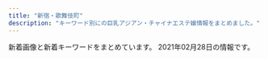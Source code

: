 ```yaml
---
title: "新宿・歌舞伎町"
description: "キーワード別にの巨乳アジアン・チャイナエステ嬢情報をまとめました。"
---
```


新着画像と新着キーワードをまとめています。
2021年02月28日の情報です。

<DmmAffiliateIns />
<KeywordTable
  shops={
    [
    {
        "station": "JR\u65b0\u5bbf\u99c5\u6771\u53e3\u30fb\u6b4c\u821e\u4f0e\u753a",
        "name": "\u7fbd\u8863\uff5e\u306f\u3054\u308d\u3082\uff5e",
        "img_links": [
            "https://static.wixstatic.com/media/1f1430_7ff5719c25b243d18c7fb6db890677f9~mv2.jpg",
            "https://static.wixstatic.com/media/1f1430_c48456140f404f1eb9a47dfd01d1d032~mv2.jpg",
            "https://static.wixstatic.com/media/1f1430_8e7ae52f03b14e31be6ff7b1038f2896~mv2.jpg",
            "https://static.wixstatic.com/media/1f1430_f4c9cbbcc36c44f1a8be8eb3138b0b46~mv2.jpg",
            "https://static.wixstatic.com/media/1f1430_4b2c5243bdbe40858057386a16dce231~mv2.png",
            "https://static.wixstatic.com/media/1f1430_f16ba939f42f47d688a43ba736f9d100~mv2.jpg",
            "https://static.wixstatic.com/media/1f1430_704c1cfac22b4288a4aaa588c496ab40~mv2.jpg",
            "https://static.wixstatic.com/media/1f1430_e5113a1a86b8410db0438745823a2d2c~mv2.png",
            "https://static.wixstatic.com/media/1f1430_c12fa837f18643e8a167f283f823ecd9~mv2.jpg",
            "https://static.wixstatic.com/media/1f1430_2511e8409a39492bab1eeffd58a5eb1f~mv2.jpg",
            "https://static.wixstatic.com/media/1f1430_0ea86bd4429f44fa96f0a1277a1c2d6e~mv2.jpg",
            "https://static.wixstatic.com/media/1f1430_04f93cdec45f4c4e8d0fa69dc26b3e38~mv2.jpg",
            "https://static.wixstatic.com/media/1f1430_d26df1a13af049c9a7afeac5e58c5323~mv2.jpg",
            "https://static.wixstatic.com/media/1f1430_e11d2a49cf1a4130a10a3e09053a46fc~mv2.png",
            "https://static.wixstatic.com/media/1f1430_d0a7ae614e0b423886aa6d1beca9a87a~mv2.jpg",
            "https://static.wixstatic.com/media/1f1430_c572ee153c0c46e096e6301fe82e2f11~mv2.jpg",
            "https://static.wixstatic.com/media/1f1430_4ef445c14af547ffb085a4c73252e22c~mv2.jpg",
            "https://static.wixstatic.com/media/1f1430_b6622178bf9c45a68912520b4b2de175~mv2.png",
            "https://static.wixstatic.com/media/1f1430_184f66b9eb914c26b47be78d54152284~mv2.jpg",
            "https://static.wixstatic.com/media/1f1430_5b6db55133674387b978465361d1f5af~mv2.jpg",
            "https://static.wixstatic.com/media/1f1430_890ca68d29e04e7a8c96e4198a653ed3~mv2.jpg",
            "https://static.wixstatic.com/media/1f1430_27c850c6656448c68b705e2a69f8d3e0~mv2.png",
            "https://static.wixstatic.com/media/1f1430_d824a82ebc40424facf31978d80b293b~mv2.png"
        ],
        "url": "https://www.hagoromo.tokyo/",
        "keywords": {}
    },
    {
        "url": "http://ciretva.xyz/",
        "station": "\u897f\u6b66\u65b0\u5bbf\u99c5\u5317\u53e3",
        "img_links": [
            "http://ciretva.xyz/uploads/201021/1-201021155T9631.jpg",
            "http://ciretva.xyz/picture/pick.jpg",
            "http://ciretva.xyz/uploads/201021/1-201021155913C7.jpg",
            "http://ciretva.xyz/uploads/201021/1-201021155925315.jpg",
            "http://ciretva.xyz/picture/room1.jpg",
            "http://ciretva.xyz/picture/room4.jpg",
            "http://ciretva.xyz/picture/face.jpg",
            "http://ciretva.xyz/picture/s_staff.png",
            "http://ciretva.xyz/picture/room2.jpg",
            "http://ciretva.xyz/picture/news.jpg",
            "http://ciretva.xyz/picture/face_bj1.png",
            "http://ciretva.xyz/picture/room3.jpg",
            "http://ciretva.xyz/uploads/201021/1-201021155Z4139.jpg",
            "http://ciretva.xyz/picture/top.jpg",
            "http://ciretva.xyz/uploads/201021/1-201021155932238.jpg",
            "http://ciretva.xyz/uploads/201021/1-201021155T02L.jpg"
        ],
        "keywords": {
            "D": 3,
            "86": 2
        },
        "name": "\u4f73\u7e01 \uff5e\u304b\u3048\u3093\uff5e"
    },
    {
        "keywords": {
            "C": 8
        },
        "img_links": [
            "http://in-esthe.com/relair/img/kanban4.jpg",
            "http://in-esthe.com/relair/img/tel.png",
            "http://in-esthe.com/relair/img/p-2.jpg",
            "http://in-esthe.com/relair/img/twitter.png",
            "http://in-esthe.com/relair/img/p-1-1.jpg",
            "http://in-esthe.com/relair/img/p-9.jpg",
            "http://in-esthe.com/relair/img/head.png",
            "http://in-esthe.com/relair/img/english-t2.png",
            "http://in-esthe.com/relair/img/english-t4.png",
            "http://in-esthe.com/relair/img/english-t1.png",
            "http://in-esthe.com/relair/img/botton.png",
            "http://in-esthe.com/relair/img/p-7.jpg",
            "http://in-esthe.com/relair/img/english-t6.png",
            "http://in-esthe.com/relair/img/fla.png",
            "http://in-esthe.com/relair/img/p-3.jpg",
            "http://in-esthe.com/relair/img/t-2.png",
            "http://in-esthe.com/relair/img/english-t5.png",
            "http://in-esthe.com/relair/img/s-1.jpg",
            "http://in-esthe.com/relair/img/fla2.png",
            "http://in-esthe.com/relair/img/t-1.png",
            "http://in-esthe.com/relair/img/re.png",
            "http://in-esthe.com/relair/img/newstback.png",
            "http://in-esthe.com/relair/img/card-english.png",
            "http://in-esthe.com/relair/img/p-1.jpg",
            "http://in-esthe.com/relair/img/p-0.jpg",
            "http://in-esthe.com/relair/img/english-t3.png",
            "http://in-esthe.com/relair/img/t-3.png",
            "http://in-esthe.com/relair/img/fla1.png",
            "http://in-esthe.com/relair/img/p-8.jpg",
            "http://in-esthe.com/relair/img/p-3-1.jpg"
        ],
        "station": "\u65b0\u5bbf\u897f\u53e3\u99c5D5\u51fa\u53e3",
        "name": "RELAIR \uff5e\u30ea\u30ec\u30a2\uff5e",
        "url": "http://in-esthe.com/relair/"
    },
    {
        "url": "http://aes-aroma.com/",
        "name": "\u7652\u3057\u306e\u5bbf",
        "img_links": [
            "http://aes-aroma.com/img/ttl_tnew.png",
            "http://aes-aroma.com/staff/koko/01.jpg",
            "http://aes-aroma.com/staff/miki/01.jpg",
            "http://aes-aroma.com/img/ttl_mobile.png",
            "http://aes-aroma.com/staff/mimi/01.jpg",
            "http://aes-aroma.com/staff/yoko/01.jpg",
            "http://aes-aroma.com/staff/haru/01.jpg",
            "http://aes-aroma.com/staff/ai/01.jpg",
            "http://aes-aroma.com/img/ttl_rec.png",
            "http://aes-aroma.com/img/ttl_staff.png",
            "http://aes-aroma.com/pic/head.png",
            "http://aes-aroma.com/staff/yoko/02.jpg",
            "http://aes-aroma.com/staff/kaori/01.jpg",
            "http://aes-aroma.com/i/files/homeimg.jpg",
            "http://aes-aroma.com/staff/nana/01.jpg",
            "http://aes-aroma.com/img/ttl_pickup.png"
        ],
        "keywords": {
            "C": 17
        },
        "station": "JR\u65b0\u5bbf\u99c5\u5357\u53e3"
    },
    {
        "name": "\u30d4\u30e5\u30a2\u30ea\u30be\u30fc\u30c8II",
        "station": "JR\u65b0\u5bbf\u99c5\u6771\u53e3",
        "keywords": {
            "88": 3,
            "92": 1,
            "C": 1,
            "E": 2,
            "D": 10,
            "89": 2,
            "98": 2,
            "85": 3,
            "94": 1,
            "84": 1,
            "86": 5,
            "90": 2,
            "96": 1,
            "F": 1
        },
        "url": "http://pure-resort.tyo.cm/",
        "img_links": [
            "http://pure-resort.tyo.cm/photos/sites/79/2019/06/2019060310424416.jpg",
            "http://pure-resort.tyo.cm/images/s_Recruit.png",
            "http://pure-resort.tyo.cm/photos/sites/79/2019/11/2019110401242820.jpg",
            "http://pure-resort.tyo.cm/images/line.png",
            "http://pure-resort.tyo.cm/images/s_Staff.png",
            "http://pure-resort.tyo.cm/photos/sites/79/2019/04/201904111031010.jpg",
            "http://pure-resort.tyo.cm/photos/sites/79/2019/10/2019100810264682.jpg",
            "http://pure-resort.tyo.cm/photos/sites/79/2018/12/2018120620512437.jpg",
            "http://pure-resort.tyo.cm/images/info_bj1.png",
            "http://pure-resort.tyo.cm/images/pure.png",
            "http://pure-resort.tyo.cm/photos/sites/79/2019/02/2019021613471797.jpg",
            "http://pure-resort.tyo.cm/photos/sites/79/2019/03/2019032513361053.jpg",
            "http://pure-resort.tyo.cm/photos/sites/79/2018/12/2018120620510142.jpg",
            "http://pure-resort.tyo.cm/photos/sites/79/2020/02/2020020804143839.jpg",
            "http://pure-resort.tyo.cm/photos/sites/79/2019/01/2019011014121443.jpg",
            "http://pure-resort.tyo.cm/photos/sites/79/2019/06/2019061515583771.jpg",
            "http://pure-resort.tyo.cm/photos/sites/79/2019/03/2019032513361044.jpg",
            "http://pure-resort.tyo.cm/photos/sites/79/2019/03/201903251336102.jpg",
            "http://pure-resort.tyo.cm/images/top.png",
            "http://pure-resort.tyo.cm/photos/sites/79/2019/03/2019032513361063.jpg",
            "http://pure-resort.tyo.cm/images/movie.jpg",
            "http://pure-resort.tyo.cm/images/news_bj1.png",
            "http://pure-resort.tyo.cm/images/s_Room.png",
            "http://pure-resort.tyo.cm/images/line1.png",
            "http://pure-resort.tyo.cm/photos/sites/79/2020/01/2020012408381891.jpg",
            "http://pure-resort.tyo.cm/photos/sites/79/2020/01/2020013001414859.jpg",
            "http://pure-resort.tyo.cm/images/s_movie.png",
            "http://pure-resort.tyo.cm/images/s_twitter.png",
            "http://pure-resort.tyo.cm/images/mobile.png",
            "http://pure-resort.tyo.cm/photos/sites/79/2019/08/2019082910403098.jpg",
            "http://pure-resort.tyo.cm/photos/sites/79/2018/12/2018120620533769.jpg",
            "http://pure-resort.tyo.cm/photos/sites/79/2018/12/2018120620515823.jpg",
            "http://pure-resort.tyo.cm/images/s_pick.png",
            "http://pure-resort.tyo.cm/images/news_bj3.png",
            "http://pure-resort.tyo.cm/images/s_face.png",
            "http://pure-resort.tyo.cm/images/s_news.png",
            "http://pure-resort.tyo.cm/images/s_info.png",
            "http://pure-resort.tyo.cm/photos/sites/79/2019/05/2019052114301665.jpg",
            "http://pure-resort.tyo.cm/images/s_Access.png",
            "http://pure-resort.tyo.cm/photos/sites/79/2019/02/2019021613425634.png",
            "http://pure-resort.tyo.cm/images/info_bj3.png"
        ]
    },
    {
        "name": "\u30af\u30ea\u30b9\u30bf\u30eb",
        "keywords": {
            "C": 1
        },
        "img_links": [
            "http://crystal-est.net/uploads/crystal/2017/03/btn_top_02.png",
            "http://crystal-est.net/uploads/crystal/2017/03/ruby6.png",
            "http://crystal-est.net/uploads/crystal/2017/03/subvisual_contact.png",
            "http://crystal-est.net/uploads/crystal/2017/07/yuyu2.jpeg",
            "http://crystal-est.net/uploads/crystal/images/subvisual_staff.png",
            "http://crystal-est.net/uploads/crystal/2017/03/subvisual_reserve.png",
            "http://crystal-est.net/uploads/crystal/images/no-photo.jpg",
            "http://crystal-est.net/uploads/crystal/2017/03/btn_top_03.png",
            "http://crystal-est.net/uploads/crystal/2020/12/img_6830.jpg",
            "http://crystal-est.net/uploads/crystal/2018/08/wechatimg49.jpeg",
            "http://crystal-est.net/uploads/crystal/2018/07/wechatimg31.jpeg",
            "http://ruby-es.com/uploads/rubyes/2017/02/img_info_05.png",
            "http://crystal-est.net/uploads/crystal/2017/04/bnr_side_01.png",
            "http://crystal-est.net/uploads/crystal/2020/12/img_6907.jpeg",
            "http://crystal-est.net/uploads/crystal/2017/03/icon_flower.png",
            "http://crystal-est.net/uploads/crystal/2017/03/bnr_side_credit1.png",
            "http://crystal-est.net/uploads/crystal/2018/07/wechatimg30.jpeg",
            "http://crystal-est.net/uploads/crystal/2017/03/r3.jpg",
            "http://crystal-est.net/uploads/crystal/images/xing.png",
            "http://crystal-est.net/uploads/crystal/2018/07/wechatimg26.jpeg",
            "http://crystal-est.net/uploads/crystal/2018/08/wechatimg51.jpeg",
            "http://ruby-es.com/uploads/rubyes/2017/02/img_info_03.png",
            "http://crystal-est.net/uploads/crystal/2017/03/subvisual_magazine1.png",
            "http://crystal-est.net/uploads/crystal/2017/04/web.png",
            "http://crystal-est.net/uploads/crystal/2017/03/r4.jpg",
            "http://crystal-est.net/uploads/crystal/2017/02/ameba.jpg",
            "http://crystal-est.net/uploads/crystal/2017/03/bnr_side_052.png",
            "http://crystal-est.net/uploads/crystal/2017/02/wifi.jpg",
            "http://crystal-est.net/uploads/crystal/2018/07/wechatimg125.jpeg",
            "http://crystal-est.net/uploads/crystal/2017/03/subvisual_enquete1.png",
            "http://crystal-est.net/uploads/crystal/2020/11/tel.jpg",
            "http://crystal-est.net/uploads/crystal/2017/04/line2.png",
            "http://ruby-es.com/uploads/rubyes/2017/02/img_info_02.png",
            "http://ruby-es.com/uploads/rubyes/2017/02/img_info_06.png",
            "http://crystal-est.net/uploads/crystal/2017/03/bnr_side_042.png",
            "http://ruby-es.com/uploads/rubyes/2017/02/img_info_01.png",
            "http://crystal-est.net/uploads/crystal/images/icon_flower.png",
            "http://crystal-est.net/uploads/crystal/2017/03/bnr_side_032.png",
            "http://crystal-est.net/uploads/crystal/2018/07/wechatimg94.jpeg",
            "http://crystal-est.net/uploads/crystal/2017/03/btn_top_01.png",
            "http://crystal-est.net/uploads/crystal/2017/03/r1.jpg",
            "http://crystal-est.net/uploads/crystal/2018/05/mayu1.jpeg",
            "http://crystal-est.net/uploads/crystal/2020/12/img_6902.jpg",
            "http://crystal-est.net/uploads/crystal/2017/03/subvisual_qa.png",
            "http://crystal-est.net/uploads/crystal/2017/03/subvisual_info.png",
            "http://crystal-est.net/uploads/crystal/2017/03/subvisual_link.png",
            "http://crystal-est.net/uploads/crystal/2017/03/treatment2.png",
            "http://ruby-es.com/uploads/rubyes/2017/02/img_info_04.png",
            "http://crystal-est.net/uploads/crystal/2017/03/r2.jpg",
            "http://crystal-est.net/uploads/crystal/2017/04/leftmovie.png",
            "http://crystal-est.net/uploads/crystal/images/p01.png"
        ],
        "station": "JR\u65b0\u5bbf\u99c5\u6771\u53e3",
        "url": "http://crystal-est.net/"
    },
    {
        "station": "JR\u65b0\u5bbf\u99c5\u6771\u53e3",
        "name": "KOYUKI",
        "url": "http://hi-msg.com/koyuki/",
        "keywords": {
            "C": 8
        },
        "img_links": [
            "http://hi-msg.com/koyuki/img/tit.png",
            "http://hi-msg.com/koyuki/img/botton.png",
            "http://hi-msg.com/koyuki/img/p-0.jpg",
            "http://hi-msg.com/koyuki/img/p-6-1.jpg",
            "http://hi-msg.com/koyuki/img/p-7.jpg",
            "http://hi-msg.com/koyuki/img/p-9.jpg",
            "http://hi-msg.com/koyuki/img/newstback.png",
            "http://hi-msg.com/koyuki/img/p-10.jpg",
            "http://hi-msg.com/koyuki/img/p-2-1.jpg",
            "http://hi-msg.com/koyuki/img/p-11.jpg",
            "http://hi-msg.com/koyuki/img/head.png",
            "http://hi-msg.com/koyuki/img/t-1.png",
            "http://hi-msg.com/koyuki/img/english-t2.png",
            "http://hi-msg.com/koyuki/img/card.png",
            "http://hi-msg.com/koyuki/img/p-8-1.jpg",
            "http://hi-msg.com/koyuki/img/p-3.jpg",
            "http://hi-msg.com/koyuki/img/kanban4s.jpg",
            "http://hi-msg.com/koyuki/img/english-t1.png",
            "http://hi-msg.com/koyuki/img/p-7-1.jpg",
            "http://hi-msg.com/koyuki/img/english-t5.png",
            "http://hi-msg.com/koyuki/img/p-8.jpg",
            "http://hi-msg.com/koyuki/img/p-2.jpg",
            "http://hi-msg.com/koyuki/img/p-1.jpg",
            "http://hi-msg.com/koyuki/img/english-t4.png",
            "http://hi-msg.com/koyuki/img/kanban4.jpg",
            "http://hi-msg.com/koyuki/img/english-t3.png",
            "http://hi-msg.com/koyuki/img/p-4-1.jpg",
            "http://hi-msg.com/koyuki/img/p-4.jpg",
            "http://hi-msg.com/koyuki/img/re.png",
            "http://hi-msg.com/koyuki/img/t-2.png",
            "http://hi-msg.com/koyuki/img/p-5.jpg",
            "http://hi-msg.com/koyuki/img/card-english.png",
            "http://hi-msg.com/koyuki/img/english-t6.png",
            "http://hi-msg.com/koyuki/img/p-3-1.jpg",
            "http://hi-msg.com/koyuki/img/p-6.jpg",
            "http://hi-msg.com/koyuki/img/tel.png",
            "http://hi-msg.com/koyuki/img/t-3.png"
        ]
    },
    {
        "img_links": [
            "https://mens-esthe.xyz/images/main1.jpg",
            "https://mens-esthe.xyz/room/room-l8.jpg",
            "https://mens-esthe.xyz/images/main-sp.jpg",
            "https://mens-esthe.xyz/staff/moe-top.jpg",
            "https://mens-esthe.xyz/images/esthe4.jpg",
            "https://mens-esthe.xyz/footer/footer-tel.png",
            "https://mens-esthe.xyz/room/room-l1.jpg",
            "https://mens-esthe.xyz/staff/kana-top.jpg",
            "https://mens-esthe.xyz/staff/miki-top.jpg",
            "https://inage-mensesthe.com/icon/facebook.png",
            "https://mens-esthe.xyz/staff/nami-l1.jpg",
            "https://inage-mensesthe.com/link/relaku_salon.jpg",
            "https://mens-esthe.xyz/staff/kana-s1.jpg",
            "https://inage-mensesthe.com/icon/line.png",
            "https://mens-esthe.xyz/images/esthe3.jpg",
            "https://mens-esthe.xyz/icon/yelp.png",
            "https://mens-esthe.xyz/room/room-l2.jpg",
            "https://mens-esthe.xyz/staff/rina-s1.jpg",
            "https://mens-esthe.xyz/staff/rina-top.jpg",
            "https://mens-esthe.xyz/staff/natsumi-top.jpg",
            "https://mens-esthe.xyz/footer/footer-line.png",
            "https://mens-esthe.xyz/icon/facebook.png",
            "https://mens-esthe.xyz/staff/miki-l1.jpg",
            "https://mens-esthe.xyz/room/room-l6.jpg",
            "https://mens-esthe.xyz/images/qrcode.png",
            "https://mens-esthe.xyz/icon/line.png",
            "https://mens-esthe.xyz/room/room-l5.jpg",
            "https://inage-mensesthe.com/icon/twitter.png",
            "https://mens-esthe.xyz/staff/miki-s1.jpg",
            "https://mens-esthe.xyz/footer/footer-staff.png",
            "https://mens-esthe.xyz/staff/rina-l1.jpg",
            "https://mens-esthe.xyz/staff/moe-s1.jpg",
            "https://mens-esthe.xyz/room/room-l4.jpg",
            "https://mens-esthe.xyz/icon/twitter.png",
            "https://mens-esthe.xyz/room/room-l3.jpg",
            "https://mens-esthe.xyz/staff/nami-s1.jpg",
            "https://mens-esthe.xyz/staff/moe-l1.jpg",
            "https://mens-esthe.xyz/staff/kana-l1.jpg",
            "https://mens-esthe.xyz/staff/nami-top.jpg",
            "https://mens-esthe.xyz/images/esthe1.jpg",
            "https://mens-esthe.xyz/room/room-l7.jpg",
            "https://inage-mensesthe.com/icon/yelp.png",
            "https://mens-esthe.xyz/images/clear.png",
            "https://mens-esthe.xyz/staff/natsumi-s1.jpg",
            "https://mens-esthe.xyz/images/esthe2.jpg",
            "https://mens-esthe.xyz/staff/natsumi-l1.jpg",
            "https://mens-esthe.xyz/images/header3.png"
        ],
        "name": "\u30b8\u30e5\u30ea\u30a2\u30f3",
        "station": "JR\u65b0\u5bbf\u99c5\u6771\u5357\u53e3",
        "url": "https://mens-esthe.xyz/",
        "keywords": {
            "86": 28,
            "85": 7,
            "D": 28,
            "88": 7
        }
    },
    {
        "keywords": {
            "F": 1
        },
        "station": "JR\u65b0\u5bbf\u99c5\u6771\u53e3",
        "url": "https://shinjuku-mensesthe.com/",
        "name": "\u5915\u9727 \u3086\u3046\u304e\u308a",
        "img_links": [
            "https://shinjuku-mensesthe.com/staff/seira-s1.jpg",
            "https://shinjuku-mensesthe.com/staff/yume-s1.jpg",
            "https://shinjuku-mensesthe.com/staff/kana-s1.jpg",
            "https://shinjuku-mensesthe.com/room/room-l2.jpg",
            "https://shinjuku-mensesthe.com/staff/arisa-s1.jpg",
            "https://shinjuku-mensesthe.com/staff/yumi-l1.jpg",
            "https://shinjuku-mensesthe.com/menu/staff.png",
            "https://shinjuku-mensesthe.com/staff/seira-l1.jpg",
            "https://shinjuku-mensesthe.com/images/main-top.jpg",
            "https://shinjuku-mensesthe.com/images/qrcode.png",
            "https://shinjuku-mensesthe.com/staff/yume-l1.jpg",
            "https://shinjuku-mensesthe.com/button/blog.png",
            "https://shinjuku-mensesthe.com/staff/kana-l1.jpg",
            "https://shinjuku-mensesthe.com/staff/yumi-s1.jpg",
            "https://shinjuku-mensesthe.com/images/footer-r.png",
            "https://shinjuku-mensesthe.com/images/main-small.jpg",
            "https://shinjuku-mensesthe.com/room/room-l4.jpg",
            "https://shinjuku-mensesthe.com/massage/2020/09/14/hana-s1.jpg",
            "https://shinjuku-mensesthe.com/massage/2021/02/02/%E5%90%8D%E7%A7%B0%E6%9C%AA%E8%A8%AD%E5%AE%9A-2.jpg",
            "https://shinjuku-mensesthe.com/2020/01/23/miki-s1.jpg",
            "https://shinjuku-mensesthe.com/2019/12/15/sayuri-s2.jpg",
            "https://shinjuku-mensesthe.com/massage/2020/08/16/riri-s1.jpg",
            "https://shinjuku-mensesthe.com/link/mens-esthe.png",
            "https://shinjuku-mensesthe.com/images/main-sp.jpg",
            "https://shinjuku-mensesthe.com/icon/line.png",
            "https://shinjuku-mensesthe.com/images/top3.jpg",
            "https://shinjuku-mensesthe.com/massage/2020/07/31/covit19.jpg",
            "https://shinjuku-mensesthe.com/massage/2020/10/21/risa-s1.jpg",
            "https://scdn.line-apps.com/n/line_add_friends/btn/ja.png",
            "https://shinjuku-mensesthe.com/images/camp.png",
            "https://shinjuku-mensesthe.com/massage/2020/10/05/yuki-s1.jpg",
            "https://shinjuku-mensesthe.com/icon/yelp.png",
            "https://shinjuku-mensesthe.com/images/top2.jpg",
            "https://shinjuku-mensesthe.com/images/header3.png",
            "https://shinjuku-mensesthe.com/menu/blog.png",
            "https://shinjuku-mensesthe.com/room/room-l1.jpg",
            "https://shinjuku-mensesthe.com/massage/2020/07/31/ai-s2.jpg",
            "https://shinjuku-mensesthe.com/menu/info.png",
            "https://shinjuku-mensesthe.com/icon/twitter.png",
            "https://shinjuku-mensesthe.com/2020/01/23/sakura-s1.jpg",
            "https://shinjuku-mensesthe.com/button/staff.png",
            "https://shinjuku-mensesthe.com/menu/home.png",
            "https://shinjuku-mensesthe.com/staff/shiori-s1.jpg",
            "https://shinjuku-mensesthe.com/images/footer-l.png",
            "https://shinjuku-mensesthe.com/button/home.png",
            "https://shinjuku-mensesthe.com/images/clear.png",
            "https://shinjuku-mensesthe.com/icon/facebook.png",
            "https://shinjuku-mensesthe.com/staff/arisa-l1.jpg",
            "https://shinjuku-mensesthe.com/images/top1.jpg",
            "https://shinjuku-mensesthe.com/room/room-l3.jpg",
            "https://shinjuku-mensesthe.com/images/flower.png"
        ]
    },
    {
        "img_links": [
            "http://fairy.este88.com/images/r01.jpg",
            "http://fairy.este88.com/images/momo1.jpg",
            "http://fairy.este88.com/img/mika1.jpg",
            "http://fairy.este88.com/img/koyuki1.jpg",
            "http://fairy.este88.com/images/kixyoko1.jpg",
            "http://fairy.este88.com/gals/sayuri1.jpg",
            "http://fairy.este88.com/images/ph1.jpg",
            "http://fairy.este88.com/gals/nnana1.jpg",
            "http://fairy.este88.com/gals/risa1.jpg",
            "http://fairy.este88.com/gals/koko1.jpg",
            "http://fairy.este88.com/images/koyuki1.jpg",
            "http://fairy.este88.com/img/kixyoko1.jpg",
            "http://fairy.este88.com/images/mika1.jpg",
            "http://fairy.este88.com/img/momo1.jpg",
            "http://fairy.este88.com/images/r04.jpg",
            "http://fairy.este88.com/images/r02.jpg",
            "http://fairy.este88.com/images/kaori1.jpg",
            "http://fairy.este88.com/img/kaori1.jpg"
        ],
        "station": "\u897f\u6b66\u65b0\u5bbf\u99c5\u5317\u53e3",
        "url": "http://fairy.este88.com/",
        "keywords": {},
        "name": "fairy\u30d5\u30a7\u30a2\u30ea\u30fc"
    },
    {
        "name": "\u6c17\u697d",
        "img_links": [
            "http://yurali.oks.bz/images/s1.jpg",
            "http://yurali.oks.bz/images/content.jpg",
            "http://yurali.oks.bz/images/s_new.png",
            "http://yurali.oks.bz/photos/sites/48/2020/09/2020090809341126.jpg",
            "http://yurali.oks.bz/images/kanban.jpg",
            "http://yurali.oks.bz/images/room4.jpg",
            "http://yurali.oks.bz/images/room1.jpg",
            "http://yurali.oks.bz/images/line.jpg",
            "http://yurali.oks.bz/photos/sites/48/2020/09/2020090809341067.jpg",
            "http://yurali.oks.bz/images/acc1.jpg",
            "http://yurali.oks.bz/images/acc2.jpg",
            "http://yurali.oks.bz/images/s2.jpg",
            "http://yurali.oks.bz/images/room2.jpg",
            "http://yurali.oks.bz/images/right.jpg",
            "http://yurali.oks.bz/images/room3.jpg",
            "http://yurali.oks.bz/images/acc3.jpg",
            "http://yurali.oks.bz/images/mobile.jpg",
            "http://yurali.oks.bz/photos/sites/48/2020/06/2020063002493351.jpg",
            "http://yurali.oks.bz/images/top.jpg",
            "http://yurali.oks.bz/photos/sites/48/2020/09/2020090809340917.jpg",
            "http://yurali.oks.bz/images/s3.jpg",
            "http://yurali.oks.bz/photos/sites/48/2020/09/202009080934129.jpg",
            "http://yurali.oks.bz/photos/sites/48/2020/09/2020090809341490.jpg",
            "http://yurali.oks.bz/images/s4.jpg",
            "http://yurali.oks.bz/images/acc4.jpg"
        ],
        "station": "JR\u65b0\u5bbf\u99c5\u897f\u53e3",
        "keywords": {
            "E": 14,
            "86": 14,
            "85": 14,
            "D": 28,
            "87": 14
        },
        "url": "http://yurali.oks.bz/"
    },
    {
        "img_links": [
            "https://aurora.iest.info/photos/sites/13/2021/02/202102272340470-600x802.jpeg",
            "https://aurora.iest.info/photos/sites/13/2020/11/2020111207401521.jpeg",
            "https://aurora.iest.info/photos/sites/13/2021/01/202101031920028.jpeg",
            "https://aurora.iest.info/photos/sites/13/2021/01/2021011317231918.jpeg",
            "https://aurora.iest.info/images/info_sp.png",
            "https://aurora.iest.info/images/head_tel.png",
            "https://aurora.iest.info/photos/sites/13/2020/10/2020100900362277.jpeg",
            "https://aurora.iest.info/photos/sites/13/2021/02/2021022307194651.jpeg",
            "https://aurora.iest.info/photos/sites/13/2021/01/2021011516351593.jpeg",
            "https://aurora.iest.info/images/room4.jpg",
            "https://aurora.iest.info/photos/sites/13/2021/01/2021011317502475.jpeg",
            "https://aurora.iest.info/photos/sites/13/2021/02/2021022404211612-600x800.jpeg",
            "https://aurora.iest.info/images/side_mobile.jpg",
            "https://aurora.iest.info/photos/sites/13/2021/02/2021022019361522.jpeg",
            "https://aurora.iest.info/photos/sites/13/2020/12/2020122614542669.jpeg",
            "https://aurora.iest.info/photos/sites/13/2020/12/2020122916203593.jpeg",
            "https://aurora.iest.info/photos/sites/13/2020/10/2020101018384481.jpeg",
            "https://aurora.iest.info/photos/sites/13/2020/11/2020110420084826.jpeg",
            "https://aurora.iest.info/photos/sites/13/2021/02/202102272340470.jpeg",
            "https://aurora.iest.info/images/room1.jpg",
            "https://aurora.iest.info/photos/sites/13/2021/02/2021021022594740.jpeg",
            "https://aurora.iest.info/photos/sites/13/2020/12/2020122614271778.jpeg",
            "https://aurora.iest.info/photos/sites/13/2021/01/2021011713121341.jpeg",
            "https://aurora.iest.info/images/room2.jpg",
            "https://aurora.iest.info/photos/sites/13/2021/02/2021020517033067.jpeg",
            "https://aurora.iest.info/images/room3.jpg",
            "https://aurora.iest.info/photos/sites/13/2021/02/2021022513263560-600x600.jpeg"
        ],
        "keywords": {
            "C": 330,
            "E": 128,
            "85": 440,
            "84": 110,
            "90": 55,
            "87": 55,
            "D": 128,
            "86": 275,
            "\u5de8\u4e73": 18,
            "\u4e73": 36,
            "F": 73
        },
        "station": "JR\u65b0\u5bbf\u99c5\u6771\u53e3\u30fb\u6b4c\u821e\u4f0e\u753a",
        "url": "https://aurora.iest.info/",
        "name": "\u30aa\u30fc\u30ed\u30e9"
    },
    {
        "img_links": [
            "http://sakura-relax.net/images/kan.jpg",
            "http://sakura-relax.net/images/top-img02.png",
            "http://sakura-relax.net/images/qrc.png",
            "http://sakura-relax.net/images/cg04.jpg",
            "http://sakura-relax.net/images/tel.png",
            "http://sakura-relax.net/images/cg07.jpg",
            "http://sakura-relax.net/images/top-img01.png",
            "http://sakura-relax.net/link/menlog.jpg",
            "http://sakura-relax.net/images/cg03.jpg",
            "http://sakura-relax.net/images/cg06.jpg"
        ],
        "station": "\u65b0\u5bbf\u4e09\u4e01\u76ee\u99c5E1\u51fa\u53e3",
        "keywords": {
            "E": 8,
            "87": 8,
            "C": 8,
            "85": 4,
            "86": 4
        },
        "name": "\u697d\u697d-\u30e9\u30af\u30e9\u30af-",
        "url": "http://sakura-relax.net/"
    },
    {
        "station": "JR\u65b0\u5bbf\u99c5\u6771\u53e3",
        "url": "http://aroma-massage.red/",
        "img_links": [
            "http://aroma-massage.red/images/tm.png",
            "http://aroma-massage.red/images/sta4.jpg",
            "http://aroma-massage.red/images/sta3.jpg",
            "http://aroma-massage.red/images/sta1.jpg",
            "http://aroma-massage.red/images/cg4.jpg",
            "http://aroma-massage.red/images/sysl.jpg",
            "http://aroma-massage.red/images/cg6.jpg",
            "http://aroma-massage.red/images/sta6.jpg",
            "http://aroma-massage.red/images/qr.jpg",
            "http://aroma-massage.red/images/card.jpg",
            "http://aroma-massage.red/images/cg3.jpg",
            "http://aroma-massage.red/images/sta5.jpg",
            "http://aroma-massage.red/images/option.jpg",
            "http://aroma-massage.red/images/cg1.jpg",
            "http://aroma-massage.red/images/toph.png",
            "http://aroma-massage.red/images/acb.jpg",
            "http://aroma-massage.red/images/cg2.jpg",
            "http://aroma-massage.red/images/fbt.jpg",
            "http://aroma-massage.red/images/kan.jpg",
            "http://aroma-massage.red/images/stal.jpg",
            "http://aroma-massage.red/images/int.jpg",
            "http://aroma-massage.red/images/sta2.jpg",
            "http://aroma-massage.red/images/creditcard.jpg",
            "http://aroma-massage.red/images/fbb.jpg",
            "http://aroma-massage.red/images/cg5.jpg",
            "http://aroma-massage.red/images/nft.jpg"
        ],
        "keywords": {
            "D": 20,
            "E": 10
        },
        "name": "\u30c6\u30bb\u30e9-Tethera-"
    },
    {
        "name": "Fairy Girl",
        "keywords": {},
        "url": "http://fairy-girl.work/",
        "station": "JR\u65b0\u5bbf\u99c5\u897f\u53e3",
        "img_links": [
            "http://fairy-girl.work/images/sys2.jpg",
            "http://fairy-girl.work/images/9.jpg",
            "http://fairy-girl.work/img/hitomi1.jpg",
            "http://fairy-girl.work/images/ac1.jpg",
            "http://fairy-girl.work/images/1.jpg",
            "http://fairy-girl.work/images/sys1.jpg",
            "http://fairy-girl.work/staff/kiki.jpg",
            "http://fairy-girl.work/images/ac2.jpg",
            "http://fairy-girl.work/staff/kana.jpg",
            "http://fairy-girl.work/images/2.jpg",
            "http://fairy-girl.work/images/bana0404_4.png",
            "http://fairy-girl.work/images/line.png",
            "http://fairy-girl.work/staff/rika.jpg",
            "http://fairy-girl.work/images/10.jpg",
            "http://fairy-girl.work/images/7.jpg",
            "http://fairy-girl.work/images/11.jpg",
            "http://fairy-girl.work/img/kiki1.jpg",
            "http://fairy-girl.work/images/int2.jpg",
            "http://fairy-girl.work/staff/rara.jpg",
            "http://fairy-girl.work/staff/mari.jpg",
            "http://fairy-girl.work/img/yuyu1.jpg",
            "http://fairy-girl.work/img/rina1.jpg",
            "http://fairy-girl.work/images/int1.jpg",
            "http://fairy-girl.work/staff/yuyu.jpg",
            "http://fairy-girl.work/staff/misa.jpg",
            "http://fairy-girl.work/img/kana1.jpg",
            "http://fairy-girl.work/staff/hitomi.jpg",
            "http://fairy-girl.work/images/news.jpg",
            "http://fairy-girl.work/img/misa1.jpg",
            "http://fairy-girl.work/img/eri1.jpg",
            "http://fairy-girl.work/staff/yuki.jpg",
            "http://fairy-girl.work/images/8.jpg",
            "http://fairy-girl.work/img/mari1.jpg",
            "http://fairy-girl.work/images/mobile.jpg",
            "http://fairy-girl.work/img/yuki1.jpg",
            "http://fairy-girl.work/img/kiki2.jpg",
            "http://fairy-girl.work/staff/rina.jpg",
            "http://fairy-girl.work/images/tr.jpg",
            "http://fairy-girl.work/staff/eri.jpg",
            "http://fairy-girl.work/img/eri2.jpg",
            "http://fairy-girl.work/images/5.jpg",
            "http://fairy-girl.work/images/12.jpg",
            "http://fairy-girl.work/images/staff_t.jpg",
            "http://fairy-girl.work/images/6.jpg",
            "http://fairy-girl.work/img/rika1.jpg",
            "http://fairy-girl.work/images/3.jpg",
            "http://fairy-girl.work/img/rara1.jpg",
            "http://fairy-girl.work/images/interior_t.jpg"
        ]
    },
    {
        "img_links": [
            "http://clear-es.net/images/service_11.jpg",
            "http://clear-es.net/images/index_23.jpg",
            "http://clear-es.net/uploads/deba56537604611ac3b8da004b92d809.jpg",
            "http://clear-es.net/uploads/cec0ed392fe00d8e3ff867c0625809e6.jpg",
            "http://clear-es.net/images/index_26.jpg",
            "http://clear-es.net/images/gallery_11.jpg",
            "http://clear-es.net/images/index_15.jpg",
            "http://clear-es.net/images/index_19.jpg",
            "http://clear-es.net/yamituki-n/uploads/images/yui01.jpg",
            "http://clear-es.net/yamituki-n/uploads/images/mmexport1576417470781.jpg",
            "http://clear-es.net/images/index_05.jpg",
            "http://clear-es.net/images/index_10.jpg",
            "http://clear-es.net/images/index_21.jpg",
            "http://clear-es.net/uploads/10299154955d10c3b815a5638a35a934.jpg",
            "http://clear-es.net/images/index_09.jpg",
            "http://clear-es.net/images/koko_1.jpg",
            "http://clear-es.net/uploads/f426bd85a8f6a9eac87e55b2d44c4bd5.jpg",
            "http://clear-es.net/images/index_18.jpg",
            "http://clear-es.net/uploads/c1f6d0346f5cb109ac62c21a58c7deff.jpg",
            "http://clear-es.net/yamituki-n/uploads/images/rena02.jpg",
            "http://clear-es.net/yamituki-n/uploads/images/rena01.jpg",
            "http://clear-es.net/images/index_20.jpg",
            "http://clear-es.net/images/index_01.jpg",
            "http://clear-es.net/images/index_25.jpg",
            "http://clear-es.net/images/index_28_01.jpg",
            "http://clear-es.net/images/index_07.jpg",
            "http://clear-es.net/images/index_11.jpg",
            "http://clear-es.net/images/girls_11.jpg",
            "http://clear-es.net/images/index_02.jpg",
            "http://clear-es.net/yamituki-n/uploads/images/mika03s.jpg",
            "http://clear-es.net/images/index_12.jpg",
            "http://clear-es.net/images/index_27.jpg",
            "http://clear-es.net/yamituki-n/uploads/images/juri01s.jpg",
            "http://clear-es.net/images/index_06.jpg",
            "http://clear-es.net/uploads/e1133a4ba0f8c81f9d272f5793bda380.jpg",
            "http://clear-es.net/uploads/22c8968348a9acc2dfc9ab0aecb09c27.jpg",
            "http://clear-es.net/images/index_24.jpg",
            "http://clear-es.net/images/index_28.jpg",
            "http://clear-es.net/images/index_14.jpg",
            "http://clear-es.net/uploads/97eb17743f96fd7f0551aab0bedd5e6f.jpg",
            "http://clear-es.net/images/index_13.jpg",
            "http://clear-es.net/images/index_08.jpg",
            "http://clear-es.net/images/index_04.jpg",
            "http://clear-es.net/images/index_03.jpg",
            "http://clear-es.net/my_work/images/pic1.png",
            "http://clear-es.net/images/girls_13.jpg",
            "http://clear-es.net/images/girls_03.jpg",
            "http://clear-es.net/uploads/2aa97908694153fb149943f0b8445352.jpg",
            "http://clear-es.net/uploads/a62d7f24a5b9a4fd5aeef678eb24ef4b.jpg",
            "http://clear-es.net/images/index_17.jpg",
            "http://clear-es.net/uploads/7553669390f1cc93427a4f6ad33b4668.jpg",
            "http://clear-es.net/uploads/09bdd5637edec4bfa3d47a7e9874640b.jpg"
        ],
        "keywords": {
            "C": 1,
            "87": 2,
            "88": 4,
            "89": 1,
            "90": 2,
            "D": 8,
            "F": 1,
            "E": 1,
            "86": 2
        },
        "url": "http://clear-es.net/",
        "name": "CLEAR-\u30af\u30ea\u30a2-",
        "station": "\u897f\u6b66\u65b0\u5bbf\u99c5\u5317\u53e3"
    },
    {
        "station": "JR\u65b0\u5bbf\u99c5",
        "img_links": [],
        "keywords": {},
        "name": "\u65b0\u5bbf\u6975\u4e0a\u30e1\u30f3\u30ba\u30a8\u30b9\u30c6",
        "url": "https://gokujo.iest.info/"
    },
    {
        "url": "http://sweety-est.tokyo/",
        "station": "JR\u65b0\u5bbf\u99c5\u897f\u53e3",
        "name": "sweet-\u30b9\u30a6\u30a3\u30fc\u30c8-",
        "keywords": {
            "E": 8,
            "86": 12,
            "87": 2,
            "D": 2
        },
        "img_links": [
            "http://sweety-est.tokyo/images/cg02.jpg",
            "http://sweety-est.tokyo/images/r4.jpg",
            "http://sweety-est.tokyo/images/m2.jpg",
            "http://sweety-est.tokyo/images/slider-img002.jpg",
            "http://sweety-est.tokyo/images/slider-img003.jpg",
            "http://sweety-est.tokyo/images/kan1.jpg",
            "http://sweety-est.tokyo/images/b-tel.png",
            "http://sweety-est.tokyo/images/tit-sub5.jpg",
            "http://sweety-est.tokyo/images/slider-img001.jpg",
            "http://sweety-est.tokyo/images/cg05.jpg",
            "http://sweety-est.tokyo/images/a8.jpg",
            "http://sweety-est.tokyo/images/sys.jpg",
            "http://sweety-est.tokyo/images/r5.jpg",
            "http://sweety-est.tokyo/images/tit-sub1.jpg",
            "http://sweety-est.tokyo/images/a6.jpg",
            "http://sweety-est.tokyo/images/r6.jpg",
            "http://sweety-est.tokyo/images/cg06.jpg",
            "http://sweety-est.tokyo/link/menlog.jpg",
            "http://sweety-est.tokyo/images/tit-sub2.jpg",
            "http://sweety-est.tokyo/images/m1.jpg",
            "http://sweety-est.tokyo/images/cg03.jpg",
            "http://sweety-est.tokyo/images/kan.jpg",
            "http://sweety-est.tokyo/images/b-online.png",
            "http://sweety-est.tokyo/images/a3.jpg",
            "http://sweety-est.tokyo/images/a2.jpg",
            "http://sweety-est.tokyo/images/a4.jpg",
            "http://sweety-est.tokyo/images/a5.jpg",
            "http://sweety-est.tokyo/images/cg011.jpg",
            "http://sweety-est.tokyo/images/a1.jpg",
            "http://sweety-est.tokyo/images/m4.jpg",
            "http://sweety-est.tokyo/images/r1.jpg",
            "http://sweety-est.tokyo/images/cg07.jpg",
            "http://sweety-est.tokyo/images/cg01.jpg",
            "http://sweety-est.tokyo/images/r3.jpg",
            "http://sweety-est.tokyo/images/a7.jpg",
            "http://sweety-est.tokyo/images/tit-sub3.jpg",
            "http://sweety-est.tokyo/images/tit-sub4.jpg",
            "http://sweety-est.tokyo/images/r2.jpg",
            "http://sweety-est.tokyo/images/tit-sub6.jpg",
            "http://sweety-est.tokyo/images/m3.jpg",
            "http://sweety-est.tokyo/images/qr.jpg",
            "http://sweety-est.tokyo/images/cg08.jpg"
        ]
    }
]
}
/>
<DmmAffiliateScript />
